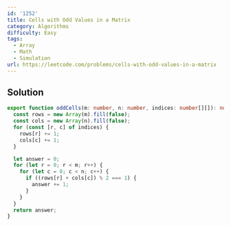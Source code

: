 ```yaml
---
id: '1252'
title: Cells with Odd Values in a Matrix
category: Algorithms
difficulty: Easy
tags:
  - Array
  - Math
  - Simulation
url: https://leetcode.com/problems/cells-with-odd-values-in-a-matrix
---
```


## Solution

```typescript showLineNumbers
export function oddCells(m: number, n: number, indices: number[][]): number {
  const rows = new Array(m).fill(false);
  const cols = new Array(n).fill(false);
  for (const [r, c] of indices) {
    rows[r] += 1;
    cols[c] += 1;
  }

  let answer = 0;
  for (let r = 0; r < m; r++) {
    for (let c = 0; c < n; c++) {
      if ((rows[r] + cols[c]) % 2 === 1) {
        answer += 1;
      }
    }
  }
  return answer;
}
```
